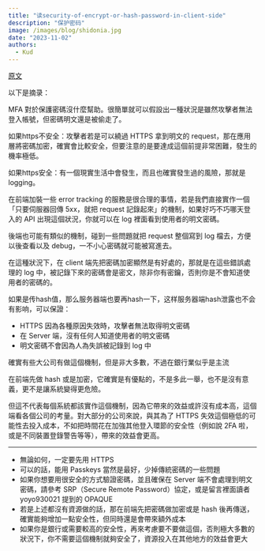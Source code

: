 ```yaml
---
title: "读security-of-encrypt-or-hash-password-in-client-side"
description: "保护密码"
image: /images/blog/shidonia.jpg
date: "2023-11-02"
authors:
  - Kud
---
```


[原文](https://blog.huli.tw/2023/01/10/security-of-encrypt-or-hash-password-in-client-side/)

以下是摘录：

MFA 對於保護密碼沒什麼幫助。很簡單就可以假設出一種狀況是雖然攻擊者無法登入帳號，但密碼明文還是被偷走了。

如果https不安全：攻擊者若是可以繞過 HTTPS 拿到明文的 request，那在應用層將密碼加密，確實會比較安全，但要注意的是要達成這個前提非常困難，發生的機率極低。

如果https安全：有一個現實生活中會發生，而且也確實發生過的風險，那就是 logging。

在前端加裝一些 error tracking 的服務是很合理的事情，若是我們直接實作一個「只要伺服器回傳 5xx，就把 request 記錄起來」的機制，如果好巧不巧哪天登入的 API 出現這個狀況，你就可以在 log 裡面看到使用者的明文密碼。

後端也可能有類似的機制，碰到一些問題就把 request 整個寫到 log 檔去，方便以後查看以及 debug，一不小心密碼就可能被寫進去。

在這種狀況下，在 client 端先把密碼加密顯然是有好處的，那就是在這些錯誤處理的 log 中，被記錄下來的密碼會是密文，除非你有密鑰，否則你是不會知道使用者的密碼的。

如果是传hash值，那么服务器端也要再hash一下，这样服务器端hash泄露也不会有影响，可以保證：
- HTTPS 因為各種原因失效時，攻擊者無法取得明文密碼
- 在 Server 端，沒有任何人知道使用者的明文密碼
- 明文密碼不會因為人為失誤被記錄到 log 中

確實有些大公司有做這個機制，但是非大多數，不過在銀行業似乎是主流

在前端先做 hash 或是加密，它確實是有優點的，不是多此一舉，也不是沒有意義，更不是讓系統變得更危險。

但這不代表每個系統都該實作這個機制，因為它帶來的效益或許沒有成本高，這個端看各個公司的考量。對大部分的公司來說，與其為了 HTTPS 失效這個極低的可能性去投入成本，不如把時間花在加強其他登入環節的安全性（例如說 2FA 啦，或是不同裝置登錄警告等等），帶來的效益會更高。

---

- 無論如何，一定要先用 HTTPS
- 可以的話，能用 Passkeys 當然是最好，少掉傳統密碼的一些問題
- 如果你想要用很安全的方式驗證密碼，並且確保在 Server 端不會處理到明文密碼，請參考 SRP（Secure Remote Password）協定，或是留言裡面讀者 yoyo930021 提到的 OPAQUE
- 若是上述都沒有資源做的話，那在前端先把密碼做加密或是 hash 後再傳送，確實能夠增加一點安全性，但同時還是會帶來額外成本
- 如果你是銀行或需要較高的安全性，再來考慮要不要做這個，否則極大多數的狀況下，你不需要這個機制就夠安全了，資源投入在其他地方的效益會更大
